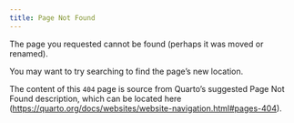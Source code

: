 ```yaml
---
title: Page Not Found
---
```


The page you requested cannot be found (perhaps it was moved or renamed).

You may want to try searching to find the page's new location.

The content of this `404` page is source from Quarto's suggested Page Not Found description, which can be located here (<https://quarto.org/docs/websites/website-navigation.html#pages-404>).

